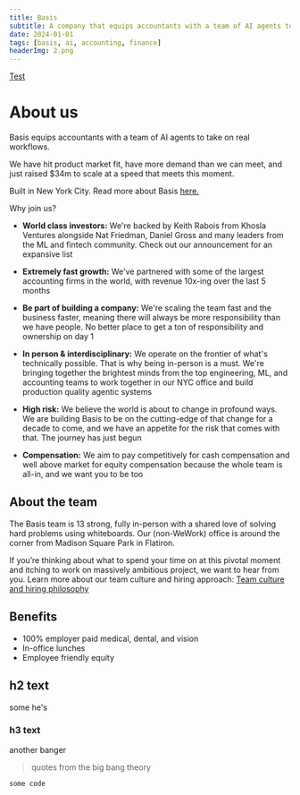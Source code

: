 ```yaml
---
title: Basis
subtitle: A company that equips accountants with a team of AI agents to take on real workflows.
date: 2024-01-01
tags: [basis, ai, accounting, finance]
headerImg: 2.png
---
```


[Test](https://www.google.com)

# About us

Basis equips accountants with a team of AI agents to take on real workflows.

We have hit product market fit, have more demand than we can meet, and just raised $34m to scale at a speed that meets this moment.

Built in New York City. Read more about Basis [here.](https://www.google.com)

Why join us?

- **World class investors:** We're backed by Keith Rabois from Khosla Ventures alongside Nat Friedman, Daniel Gross and many leaders from the ML and fintech community. Check out our announcement for an expansive list

- **Extremely fast growth:** We've partnered with some of the largest accounting firms in the world, with revenue 10x-ing over the last 5 months

- **Be part of building a company:** We're scaling the team fast and the business faster, meaning there will always be more responsibility than we have people. No better place to get a ton of responsibility and ownership on day 1

- **In person & interdisciplinary:** We operate on the frontier of what's technically possible. That is why being in-person is a must. We're bringing together the brightest minds from the top engineering, ML, and accounting teams to work together in our NYC office and build production quality agentic systems

- **High risk:** We believe the world is about to change in profound ways. We are building Basis to be on the cutting-edge of that change for a decade to come, and we have an appetite for the risk that comes with that. The journey has just begun

- **Compensation:** We aim to pay competitively for cash compensation and well above market for equity compensation because the whole team is all-in, and we want you to be too

## About the team

The Basis team is 13 strong, fully in-person with a shared love of solving hard problems using whiteboards. Our (non-WeWork) office is around the corner from Madison Square Park in Flatiron.

If you’re thinking about what to spend your time on at this pivotal moment and itching to work on massively ambitious project, we want to hear from you. Learn more about our team culture and hiring approach: [Team culture and hiring philosophy](/team)

## Benefits
- 100% employer paid medical, dental, and vision
- In-office lunches
- Employee friendly equity

## h2 text

some he's

### h3 text

another banger

> quotes from the big bang theory

```
some code
```